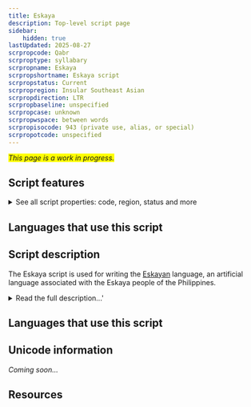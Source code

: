 ```yaml
---
title: Eskaya
description: Top-level script page
sidebar:
    hidden: true
lastUpdated: 2025-08-27
scrpropcode: Qabr
scrproptype: syllabary
scrpropname: Eskaya
scrpropshortname: Eskaya script
scrpropstatus: Current
scrpropregion: Insular Southeast Asian
scrpropdirection: LTR
scrpropbaseline: unspecified
scrpropcase: unknown
scrpropwspace: between words
scrpropisocode: 943 (private use, alias, or special)
scrpropotcode: unspecified
---
```


<span style='background-color:yellow'>_This page is a work in progress._</span>


## Script features

<details>
<summary> See all script properties: code, region, status and more</summary>
<ScriptInfo />
</details>

## Languages that use this script

<WsList script='Qabr' wsMax='5' />

## Script description

The Eskaya script is used for writing the [Eskayan](https://scriptsource.org/lang/esy) language, an artificial language associated with the Eskaya people of the Philippines.

<details>
<summary>Read the full description...'</summary>There is considerable controversy surrounding both the people and their language and script. Since coming to the attention of the wider world in the 1980s, neither has been extensively studied, and this lack of factual knowledge has led to speculation and numerous theories about their origins. These range from the supernatural to suggestions that the Eskaya are a cult or simply an impoverished tribe that concocted a “lost language” in order to attract government attention and funding. None of these theories has ever been proven.

The Eskaya people speak the [Cebuano](https://scriptsource.org/lang/ceb) language in their day-to-day lives, and there is no evidence that the Eskayan language has ever had any mother-tongue speakers. It is used primarily for songs, prayers, teaching, traditional literature, some public signage, and to exclude non-Eskayas from a conversation. The language and script are said to have been created by a man known as Pinay, the ancestor of the Eskaya people, but it is unclear whether this is myth or historical fact. They were revived by a rebel soldier, Mariano Datahan,  who founded a utopian community in the Bohol region of the Philippines in the early 20th century and taught them to his followers. A few speakers claim that Pinay and Datahan were in fact one and the same person; others, that they lived a few hundred years apart. Because so little is known about the history of the people, it is impossible to verify either of these claims. Both the language and the script continue to be taught in purpose-built schools run by volunteers, where attendance is voluntary but carries some prestige. The little linguistic analysis that has been carried out on the language indicates that it is grammatically Cebuano but with a substituted lexicon. This correlation is so strong that, where there is a set of homophones in Cebuano, the corresponding Eskayan words will also be homophones.

The Eskaya script is of central importance to the Eskaya people, who consider writing to be the “true” form of the language; a written word is not seen as a representation of the spoken form but vice-versa. Similarly, a Cebuano-language text written in the Eskaya script is deemed to be an Eskaya text, but an Eskayan-language text written in the Latin script is not. The script is an alphasyllabary; most characters represent syllables but some represent individual phones. The full character set contains 1,065 characters, but a reduced set of 46 (called the _abidiha_) is considered to be the ‘core’ group, and these are taught first - many of these can be either alphabetic or syllabic, depending on context. Of the syllabic characters, many represent C+V or C+V+C sequences, but some are as complex as C+C+V+C+C. At least one character is trisyllabic.

Unlike many syllabic scripts, there is no universal inherent vowel. Many of the characters in the _abidiha_ have a one-syllable ‘name’ when they are being recited, and this dictates their syllabic value. For example, the character called _bi_ can be used syllabically to represent /bi/, but /i/ cannot be considered the inherent vowel, as the character called _ka_ represents /ka/, the character called _hu_ represents /hu/, and so on.

Many syllabic characters consist of an _inahan_ (‘mother’) - a core vowel element - and a _sinyas_ (‘gesture’) - an [onset](/reference/glossary#onset) or [coda](/reference/glossary#coda) consonant. For example, the syllable /da/ is written with the _a_ character (the 'mother'), with a small closed curl (the 'gesture', representing the /d/ onset) attached to it. However, these cannot be said to be simple vowel+diacritic combinations, as the _sinyas_ is not always predictable or consistent - in other vowel combinations with /d/ the closed curl is replaced by another symbol. 

Some character shapes resemble Latin letters but by and large they are based on the human anatomy. For example, the syllable called _gi_ is written using a concave curve, followed by a dash, followed by a convex curve, which represents the two ears either side of the head. The script is anthropomorphised in other ways also; one text describes the letters doing the human work of planting different edible plants. 

Of the 1,065 characters in the syllabary, some represent sounds which are not attested in the language. The reason for this is unknown, but it may be that the original purpose of the writing system was to transliterate from another writing system - probably Latin - rather than to transcribe a language. 

Eskaya is written from left to right, with words separated by spaces. It uses Latin punctuation, except for the question mark and full stop, which are distinct. Eskaya uses a decimal numeric system, and the script includes symbols for representing 0-9. Some number shapes are based on Latin number shapes, but do not necessarily represent the same numeric value.

_This script is not currently recognized by the [ISO 15924 standard](http://www.unicode.org/iso15924/), but is included in ScriptSource for research purposes. If you have any information on this script, please add the information to this site. Your contributions can be a great help in refining and expanding the ISO 15924 standard. The [Script Encoding Initiative](http://www.linguistics.berkeley.edu/sei/) is working to support the inclusion of this script in the standard, and contributions here will support their efforts._
</details>

## Languages that use this script

<WsList script='Qabr' wsMax='5' />

## Unicode information

_Coming soon..._

## Resources

<ScriptResources detailSummary='seemore' />

